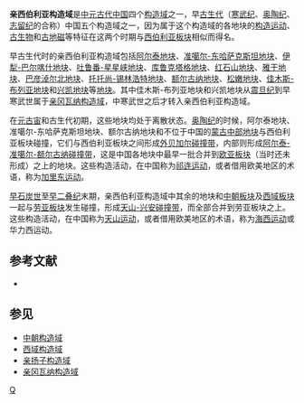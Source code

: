 '''亲西伯利亚构造域'''是[[中元古代|中元古代]][[中国|中国]]四个[[构造域|构造域]]之一，早[[古生代|古生代]]（[[寒武纪|寒武纪]]、[[奥陶纪|奥陶纪]]、[[志留纪|志留纪]]的合称）中国五个构造域之一，因为属于这个构造域的各地块的[[构造运动|构造运动]]、[[古生物|古生物]]和[[古地磁|古地磁]]等特征在这两个时期与[[西伯利亚板块|西伯利亚板块]]相似而得名。

早古生代时的亲西伯利亚构造域包括[[阿尔泰地块|阿尔泰地块]]、[[准噶尔-东哈萨克斯坦地块|准噶尔-东哈萨克斯坦地块]]、[[伊犁-巴尔喀什地块|伊犁-巴尔喀什地块]]、[[吐鲁番-星星峡地块|吐鲁番-星星峡地块]]、[[库鲁克塔格地块|库鲁克塔格地块]]、[[红石山地块|红石山地块]]、[[雅干地块|雅干地块]]、[[巴彦淖尔北地块|巴彦淖尔北地块]]、[[托托尚-锡林浩特地块|托托尚-锡林浩特地块]]、[[额尔古纳地块|额尔古纳地块]]、[[松嫩地块|松嫩地块]]、[[佳木斯-布列亚地块|佳木斯-布列亚地块]]和[[兴凯地块|兴凯地块]]等[[地块|地块]]。其中佳木斯-布列亚地块和兴凯地块从[[震旦纪|震旦纪]]到早寒武世属于[[亲冈瓦纳构造域|亲冈瓦纳构造域]]，中寒武世之后才转入亲西伯利亚构造域。

在[[元古宙|元古宙]]和古生代初期，这些地块均处于离散状态。[[奥陶纪|奥陶纪]]的时候，阿尔泰地块、准噶尔-东哈萨克斯坦地块、额尔古纳地块和不位于中国的[[蒙古中部地块|蒙古中部地块]]与西伯利亚板块碰撞，它们与西伯利亚板块之间形成[[外贝加尔碰撞带|外贝加尔碰撞带]]，内部则形成[[阿尔泰-准噶尔-额尔古纳碰撞带|阿尔泰-准噶尔-额尔古纳碰撞带]]，这是中国各地块中最早一批合并到[[欧亚板块|欧亚板块]]（当时还未形成）之上的地块。这些构造活动，在中国称为[[祁连构造期|祁连运动]]，或者借用欧美地区的术语，称为[[加里东构造期|加里东运动]]。

[[石炭纪|早石炭世]]至[[二叠纪|早二叠纪]]末期，亲西伯利亚构造域中其余的地块和[[中朝板块|中朝板块]]及[[西域板块|西域板块]]一起与[[劳亚大陆|劳亚板块]]发生碰撞，形成[[天山-兴安碰撞带|天山-兴安碰撞带]]，而全部合并到劳亚板块之上。这些构造活动，在中国称为[[天山构造期|天山运动]]，或者借用欧美地区的术语，称为[[海西构造期|海西运动]]或华力西运动。

==参考文献==

*{{cite book
  | author = 万天丰
  | title = 《中国大地构造学纲要》
  | publisher = 地质出版社
  | isbn = 7-116-03991-0
|date=2004年6月}}

==参见==
*[[中朝构造域|中朝构造域]]
*[[西域构造域|西域构造域]]
*[[亲扬子构造域|亲扬子构造域]]
*[[亲冈瓦纳构造域|亲冈瓦纳构造域]]

{{geol-stub}}
[[category:中国地质|Q]]